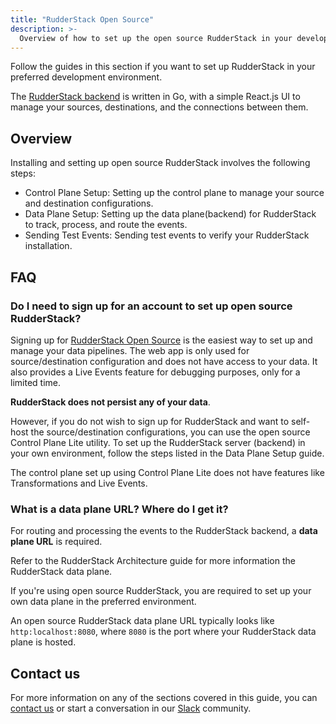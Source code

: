 ```yaml
---
title: "RudderStack Open Source"
description: >-
  Overview of how to set up the open source RudderStack in your development environment.
---
```


Follow the guides in this section if you want to set up RudderStack in your preferred development environment.

<div class="infoBlock">

The <a href="https://github.com/rudderlabs/rudder-server">RudderStack backend</a> is written in Go, with a simple React.js UI to manage your sources, destinations, and the connections between them.
</div>

## Overview

Installing and setting up open source RudderStack involves the following steps:

* <Link to="/get-started/rudderstack-open-source/control-plane-lite/">Control Plane Setup</Link>: Setting up the control plane to manage your source and destination configurations.

* <Link to="/get-started/rudderstack-open-source/data-plane-setup/">Data Plane Setup</Link>: Setting up the data plane(backend) for RudderStack to track, process, and route the events.

* <Link to="/get-started/rudderstack-open-source/sending-test-events/">Sending Test Events</Link>: Sending test events to verify your RudderStack installation.

## FAQ

### Do I need to sign up for an account to set up open source RudderStack?

Signing up for [RudderStack Open Source](https://app.rudderstack.com/signup?type=opensource) is the easiest way to set up and manage your data pipelines. The web app is only used for source/destination configuration and does not have access to your data. It also provides a <Link to="/dashboard-guides/live-events/">Live Events</Link> feature for debugging purposes, only for a limited time.

**RudderStack does not persist any of your data**.

However, if you do not wish to sign up for RudderStack and want to self-host the source/destination configurations, you can use the open source <Link to="/get-started/rudderstack-open-source/control-plane-lite/">Control Plane Lite</Link> utility. To set up the RudderStack server (backend) in your own environment, follow the steps listed in the <Link to="/get-started/rudderstack-open-source/data-plane-setup/">Data Plane Setup</Link> guide.

<div class="warningBlock">
The control plane set up using Control Plane Lite does not have features like <Link to="/features/transformations/">Transformations</Link> and <Link to="/dashboard-guides/live-events/">Live Events</Link>.
</div>

### What is a data plane URL? Where do I get it?

For routing and processing the events to the RudderStack backend, a **data plane URL** is required.

<div class="infoBlock">
Refer to the <Link to="/resources/rudderstack-architecture/">RudderStack Architecture</Link> guide for more information the RudderStack data plane.
</div>

If you're using open source RudderStack, you are required to <Link to="/get-started/rudderstack-open-source/data-plane-setup/">set up your own data plane</Link> in the preferred environment.

<div class="infoBlock">
An open source RudderStack data plane URL typically looks like <code class="inline-code">http:localhost:8080</code>, where <code class="inline-code">8080</code> is the port where your RudderStack data plane is hosted.
</div>

## Contact us

For more information on any of the sections covered in this guide, you can [contact us](mailto:%20docs@rudderstack.com) or start a conversation in our [Slack](https://rudderstack.com/join-rudderstack-slack-community) community.
